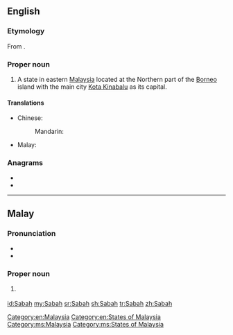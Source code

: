 {{also|sabah}}
==English==
{{wikipedia}}

===Etymology===
From {{etyl|ms|en}} {{term|Sabah|lang=ms}}.

===Proper noun===
{{en-proper noun}}

# A state in eastern [[Malaysia]] located at the Northern part of the [[Borneo]] island with the main city [[Kota Kinabalu]] as its capital.

====Translations====
{{trans-top|state in Malaysia}}
* Chinese:
*: Mandarin: {{t+|cmn|沙巴|sc=Hani}}
* Malay: {{t|ms|Sabah}}
{{trans-mid}}
{{trans-bottom}}

===Anagrams===
* {{l|en|abash}}
* {{l|en|sabha}}

[[Category:en:Malaysia]]
[[Category:en:States of Malaysia]]

----

==Malay==
{{wikipedia|lang=ms}}

===Pronunciation===
* {{IPA|/sabah/|lang=ms}}
* {{rhymes|abah|bah|ah|lang=ms}}

===Proper noun===
{{head|ms|proper noun}}

# {{l|en|Sabah}} {{qualifier|state in Malaysia}}

[[Category:ms:Malaysia]]
[[Category:ms:States of Malaysia]]

[[id:Sabah]]
[[my:Sabah]]
[[sr:Sabah]]
[[sh:Sabah]]
[[tr:Sabah]]
[[zh:Sabah]]
